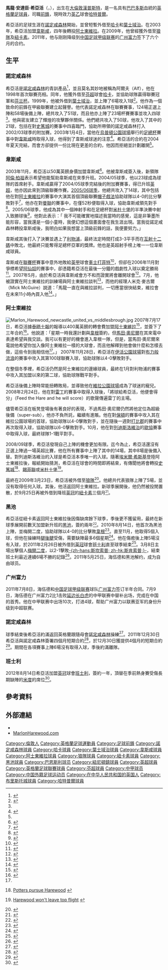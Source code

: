 {{noteTA|G1=足球|G2=英超|G3=FAcup|G4=uefa
|T=zh-hans:马龙·海伍德;zh-hk:馬龍·希亞活;
|1=zh-hans:马龙·海伍德; zh-hk:馬龍·希亞活;
|2=zh-hans:海伍德; zh-hk:希亞活;
|3=zh-hans:厄普顿公园球场;zh-hk:烏普頓公園球場;zh-tw:厄普頓公園球場;
|4=zh-hans:马丁·奥尼尔;zh-hk:馬田·奧尼爾;zh-tw:馬丁·奧尼爾;
|5=zh-hans:利特克斯;zh-hk:列迪斯洛維治;zh-tw:利特克斯;
|6=zh-hans:埃米尔·赫斯基;zh-hk:埃米爾·希斯基;zh-tw:埃米爾·赫斯基;
|7=zh-hans:马龙·安德森·海伍德;zh-hk:馬龍·安達臣·希亞活;
}}
{{Football player infobox
| playername          = 馬龍·希亞活<br />''Marlon Harewood''
| image               = Marlon Harewood.JPG
| image_size       = 250px
| fullname            = Marlon Anderson Harewood
| height              = {{height|ft=6|in=1}}
| dateofbirth         = {{birth date and age|1979|8|25}}
| cityofbirth         = [[倫敦|倫敦]][[漢普斯特|漢普斯特]]
| countryofbirth      = [[英格蘭|英格蘭]] 
| currentclub         = [[哈特尔普尔联足球俱乐部|哈特普爾]]
| clubnumber          = 9
| position            = [[前鋒_(足球)|前鋒]]
| youthyears1 = {{0|000}}?–1996 | youthclubs1 = [[諾定咸森林足球會|諾定咸森林]]
| years1 = 1996–2003  |clubs1 = [[諾定咸森林足球會|諾定咸森林]]  |caps1 = 181 |goals1 = 51
| years2 = 1997–1998  |clubs2 = → [[哈卡足球會|哈卡]]    |caps2 = 18  |goals2 = 3
| years3 = 1999       |clubs3 = → [[葉士域治足球會|葉士域治]]  |caps3 = 6   |goals3 = 1
| years4 = 2003–2007  |clubs4 = [[韋斯咸足球會|韋斯咸]]    |caps4 = 142 |goals4 = 47
| years5 = 2007–2010  |clubs5 = [[阿士東維拉足球會|阿士東維拉]]   |caps5 = 29  |goals5 = 5
| years6 = 2009       |clubs6 = → [[狼隊足球會|狼隊]] |caps6 = 5   |goals6 = 0
| years7 = 2009       |clubs7 = → [[紐卡素足球會|紐卡素]]   |caps7 = 15  |goals7 = 5
| years8 = 2010–2011  |clubs8 = [[黑池足球會|黑池]]  |caps8 = 16  |goals8 = 5
| years9 = 2011       |clubs9 = → [[巴恩斯利足球俱乐部|班士利]]  |caps9 = 10  |goals9 = 4
| years10 = 2011      |clubs10 =  [[广州富力足球俱乐部|广州富力]]   |caps10 = 10 |goals10 = 4
| years11 = 2011–2012 |clubs11 = [[諾定咸森林足球會|諾定咸森林]] |caps11 = 4  |goals11 = 0
| years12 = 2012–2013 |clubs12 = [[巴恩斯利足球俱乐部|班士利]]   |caps12 = 32 |goals12 = 2
| years13 = 2013–2014 |clubs13 = [[布里斯托尔城足球俱乐部|布里斯托城]] |caps13 = 12 |goals13 = 1
| years14 = 2014–2015 |clubs14 = [[哈特尔普尔联足球俱乐部|哈特普爾]] |caps14 = 53 |goals14 = 6
| years15 = 2015–2016     |clubs15 = [[紐尼頓鎮足球會|紐尼頓鎮]]                             |caps15 = 38 |goals15 = 10
| totalcaps = 571 | totalgoals = 144
| club-update = 16:14, 17 April 2015 (UTC)
}}
'''馬龍·安達臣·希亞活'''（{{lang-en|'''Marlon Anderson Harewood'''}}，{{bd|1979年|8月25日|catIdx=Harewood, Marlon}}），出生在[[大倫敦|大倫敦]][[漢普斯特|漢普斯特]]，是一名具有[[巴巴多斯|巴巴多斯]]血統的[[英格蘭|英格蘭]][[足球員|足球員]]，司職[[前鋒_(足球)|前鋒]]，現時效力[[英乙|英乙]]球會[[哈特尔普尔联足球俱乐部|哈特普爾]]。 

希亞活的足球生涯在[[諾定咸森林足球會|諾定咸森林]]開始，並曾短暫外借至[[哈卡足球會|哈卡]]和[[葉士域治足球會|葉士域治]]。在2003年，希亞活加盟[[韋斯咸足球會|韋斯咸]]，四年後轉投[[阿士東維拉足球會|阿士東維拉]]。在2009年，他曾經獲外借至[[狼隊足球會|狼隊]]及[[紐卡素足球會|紐卡素]]。2011年，他与刚刚降级到[[中国足球甲级联赛|中国足球甲级联赛]]的[[广州富力足球俱乐部|广州富力]]签下了六个月的合约。

==生平==
===諾定咸森林===
希亞活是[[諾定咸森林足球會|諾定咸森林]]的青訓產品<ref name="Post">{{en}}{{cite web |url=http://www.thisisnottingham.co.uk/displayNode.jsp?nodeId=134438&command=displayContent&sourceNode=134248&contentPK=17497749&folderPk=78750&pNodeId=133999 |title=Forest can cash in on Harewood |publisher=Nottingham Evening Post |date=2007-06-06 |accessdate=2007-06-10 }}{{dead link|date=十一月 2017 |bot=InternetArchiveBot }}</ref>，並且莫名其妙地被稱為阿爾夫（Alf），他在1998年首次聯賽亮相。同年，他獲外借至[[芬蘭足球超級聯賽|芬超]]球會[[哈卡足球會|哈卡]]，並協助球隊贏得聯賽冠軍和[[芬兰杯|芬兰杯]]。1999年，他被外借到[[葉士域治足球會|葉士域治]]，並上陣了6場攻入1球<ref name=sbase>{{en}}{{cite web |url=http://www.soccerbase.com/players_details.sd?playerid=10728 |title=Marlon Harewood |publisher=Soccerbase, Racing Post |accessdate=2007-06-28 |archive-url=https://web.archive.org/web/20090406051337/http://www.soccerbase.com/players_details.sd?playerid=10728 |archive-date=2009-04-06 |dead-url=yes }}</ref>。他作為一個致命的前鋒在甲級聯賽建立起聲譽。他代表諾定咸森林在聯賽賽事，124場正選上陣和58場後備上陣，總共攻入了51球，而且他亦上陣了23場杯賽賽事並攻入四球<ref name="Post"/>。他與密友{{Link-en|大衛·莊臣|David Johnson (footballer born 1976)}}建立了輝煌的攻擊夥伴關係。他們總共攻入了50球，他攻入了其中的21球，包括在對[[史篤城足球會|史篤城]]的賽事中四喜臨門，協助{{Link-en|保羅·赫特|Paul Hart}}所帶領的諾定咸森林打入2002/03球季的附加賽。2003年1月4日，當他在[[烏普頓公園球場|烏普頓公園球場]]舉行的[[英格蘭足總杯|足總杯]]賽事中對[[韋斯咸足球會|韋斯咸]]時取得入球，他得到了韋斯咸球迷的注意<ref>{{en}}{{cite news |url=http://news.bbc.co.uk/sport1/hi/football/fa_cup/2607241.stm |title=Hammers hold off Forest |publisher=BBC |date=2003-01-04 |accessdate=2007-06-10 |archive-date=2004-04-16 |archive-url=https://web.archive.org/web/20040416100707/http://news.bbc.co.uk/sport1/hi/football/fa_cup/2607241.stm |dead-url=no }}</ref>。希亞活的合約在2004年夏天完結，而會方卻提供一份比現在更差的合約，他因而拒絕並計劃離開<ref name="Post"/>。

===韋斯咸===
2003年11月，希亞活以50萬英鎊身價加盟韋斯咸<ref>{{en}}{{cite news |url=http://news.bbc.co.uk/sport1/hi/football/teams/w/west_ham_utd/3233250.stm |title=Harewood seals Hammers move |publisher=BBC |date=2003-11-25 |accessdate=2007-06-08 |archive-date=2003-12-17 |archive-url=https://web.archive.org/web/20031217221952/http://news.bbc.co.uk/sport1/hi/football/teams/w/west_ham_utd/3233250.stm |dead-url=no }}</ref>。他被韋斯咸簽入後，新領隊[[阿倫·柏祖|阿倫·柏祖]]表示希望他能幫助韋斯咸在來季升班。2004/05球季，他以23球成為球隊的首席射手。韋斯咸贏得了2004/05球季完結後的附加賽賽事，得已升班[[英格蘭足球超級聯賽|英超]]，他亦因此來到頂級聯賽作賽。[[2005年至2006年英格蘭超級聯賽|2005/06球季]]，他總共攻入了14球，其中包括他在對[[阿士東維拉足球會|阿士東維拉]]的賽事中大演其首個頂級聯賽[[帽子戲法|帽子戲法]]協助球隊以4-0的比分擊敗對手<ref>{{en}}{{cite news |url=http://news.bbc.co.uk/sport1/hi/football/eng_prem/4210912.stm |title=West Ham 4-0 Aston Villa |publisher=BBC |date=2005-09-12 |accessdate=2007-06-10 |archive-date=2016-01-13 |archive-url=https://web.archive.org/web/20160113024824/http://news.bbc.co.uk/sport1/hi/football/eng_prem/4210912.stm |dead-url=no }}</ref>，他亦在對[[曼聯足球會|曼聯]]的賽事中，在僅52秒便取得入球，協助韋斯咸領先對手<ref>{{en}}{{cite news |url=http://news.bbc.co.uk/sport1/hi/football/eng_prem/4451084.stm |title=West Ham 1-2 Man Utd |publisher=BBC |date=2005-11-27 |accessdate=2007-06-10}}</ref>。2005/06球季，他成為其中一個神射手和在足總杯對[[米杜士堡足球會|米杜士堡]]的半準決賽中射入致勝球後<ref>{{en}}{{cite news |url=http://news.bbc.co.uk/sport1/hi/football/fa_cup/4907322.stm |title=Middlesbrough 0-1 West Ham |publisher=BBC |date=2006-04-23 |accessdate=2007-06-10 |archive-date=2007-09-05 |archive-url=https://web.archive.org/web/20070905193512/http://news.bbc.co.uk/sport1/hi/football/fa_cup/4907322.stm |dead-url=no }}</ref>，他對此表示：「 我不可能確實地描述我當時的感覺，這是非筆墨所能形容，當我還是一個小童時，我便幻想這個畫面會在我生涯出現。當我從諾定咸森林轉投韋斯咸後，我明白如果我想當上頂級前鋒的話，我便要努力。」

韋斯咸其後打入了決賽並遇上了[[利物浦足球會|利物浦]]，最終法定時間打成3-3平手而在[[互射十二碼|互射十二碼]]中敗北，他最終只能奪得足總杯亞軍的獎牌。他也是英超射手榜上唯一一位韋斯咸球員。

韋斯咸在[[英格蘭聯賽杯|聯賽杯]]賽事中意外地敗給[[英格蘭足球甲級聯賽|英甲]]球會[[車士打菲特足球會|車士打菲特]]<ref>{{en}}{{cite news |url=http://news.bbc.co.uk/sport1/hi/football/league_cup/6072626.stm |title=Chesterfield 2-1 West Ham |publisher=BBC |date=2006-10-24 |accessdate=2007-06-10 |archive-date=2008-12-10 |archive-url=https://web.archive.org/web/20081210135522/http://news.bbc.co.uk/sport1/hi/football/league_cup/6072626.stm |dead-url=no }}</ref>，但卻在2006年11月對爭標希望[[阿仙奴足球會|阿仙奴]]的賽事中，卻憑籍希亞活在最後一分鐘的戲劇性入球以奠定勝局<ref>{{en}}{{cite news |url=http://news.bbc.co.uk/sport1/hi/football/eng_prem/6094138.stm |title=West Ham 1-0 Arsenal |publisher=BBC |date=2006-10-05 |accessdate=2007-06-10 |archive-date=2008-01-02 |archive-url=https://web.archive.org/web/20080102060615/http://news.bbc.co.uk/sport1/hi/football/eng_prem/6094138.stm |dead-url=no }}</ref>。2007年5月，由於希亞活與韋斯咸會方不和而證實將會離開球會<ref>{{en}}{{cite news |url=http://www.premierleague.com/fapl.rac?command=setSelectedId&nextPage=enNewsLatest&id=1815295&type=com.fapl.website.news.NewsItem&categoryCode=News |title=Harewood ponders Upton Park exit |publisher=Premier League |date=2007-05-01 |accessdate=2007-06-10 |archive-url=https://web.archive.org/web/20121003162229/http://www.premierleague.com/fapl.rac?command=setSelectedId&nextPage=enNewsLatest&id=1815295&type=com.fapl.website.news.NewsItem&categoryCode=News |archive-date=2012-10-03 |dead-url=yes }}</ref>。7月，他被證實在阿士東維拉的訓練場與阿士東維拉談判<ref>{{en}}{{cite web |url=http://www.avfc.premiumtv.co.uk/page/News/HeadlinesDetail/0,,10265~1073837,00.html |title=Harewood in talks |publisher=AVFC |date=2007-07-16 |accessdate=2007-07-06 |deadurl=yes |archiveurl=https://web.archive.org/web/20070825134630/http://www.avfc.premiumtv.co.uk/page/News/HeadlinesDetail/0%2C%2C10265~1073837%2C00.html |archivedate=2007-08-25 }}</ref>，而他的經理人米克·麥古爾（Mick McGuire）說道：「馬龍一直在與維拉談判，一切應當很快結束，維拉會在未來11小時內買入他<ref>{{en}}{{cite news |url=http://www.dailymail.co.uk/pages/live/articles/sport/football.html?in_article_id=468899&in_page_id=1779&ct=5 |title=Villa in late for Hammers' striker Harewood |publisher=Daily Mail |date=2007-07-17 |accessdate=2007-07-17 |archive-date=2007-09-29 |archive-url=https://web.archive.org/web/20070929173719/http://www.dailymail.co.uk/pages/live/articles/sport/football.html?in_article_id=468899&in_page_id=1779&ct=5 |dead-url=no }}</ref>。」

===阿士東維拉===
[[File:Marlon_Harewood_newcastle_united_vs_middlesbrough.jpg|thumb]]
2007年7月17日，希亞活據[[泰晤士報|泰晤士報]]的報導以400萬英鎊的轉會費加盟[[阿士東維拉足球會|阿士東維拉]]<ref name=timesav>{{en}}{{cite news |url=http://www.timesonline.co.uk/tol/sport/football/premiership/aston_villa/article2094069.ece |title=Harewood happy to fight for his place after £5m transfer to Villa |publisher=The Times |date=2007-07-18 |accessdate=2007-07-18 |archive-date=2019-12-12 |archive-url=https://web.archive.org/web/20191212125639/http://www.timesonline.co.uk/tol/sport/football/premiership/aston_villa/article2094069.ece |dead-url=no }}</ref>，並簽下了三年合約<ref>{{en}}{{cite web |url=http://www.avfc.premiumtv.co.uk/page/News/HeadlinesDetail/0,,10265~1074215,00.html |title=Striker signs |publisher=AVFC |date=2007-07-17 |accessdate=2007-07-17 |deadurl=yes |archiveurl=https://web.archive.org/web/20070827065114/http://www.avfc.premiumtv.co.uk/page/News/HeadlinesDetail/0%2C%2C10265~1074215%2C00.html |archivedate=2007-08-27 }}</ref>。他說道：「星期一時我還計劃與[[韋根足球會|韋根]]簽約，但[[馬田·奧尼爾|馬田·奧尼爾]]在其來電中表達希望與我交談。我可以有更好的機會進入韋根一隊，但是，當馬田·奧尼爾來電說他希望你加入像阿士東維拉一樣的大球會，而且他解釋到他會做什麼和怎樣去做，這些令到我相信他<ref name=timesav />。」
2007年11月28日，希亞活在[[伊活公園球場|伊活公園球場]]對[[布力般流浪足球會|布力般流浪]]的賽事中攻入其第100球聯賽入球，協助球隊以4-0擊敗對手。

在整個冬季裡，希亞活仍然是阿士東維拉的邊緣球員，最終在1月對利物浦的賽事中攻入其加盟以來的第二球，協助球隊戰平對手。

希亞活後備上陣時常能扭轉敗局，並導致他在[[維拉公園球場|維拉公園球場]]成為了球迷的寵兒。2008年2月24日，他在對[[雷丁足球會|雷丁]]的賽事中取得入球後，「將球給希亞活，他便會得分」（Feed the Hare and he will score）的歌聲傳遍雷丁的主場。

儘管希亞活在板凳登場後有著良好的表現，不過馬田·奧尼爾仍然將他定位為超級後備（super-sub），他亦不負所託，繼續有進賬。他在對[[保頓足球會|保頓]]的賽事中攻入其在維拉公園球場的首球，協助球隊以4-0擊敗對手，並在隨後一週對[[打比郡足球會|打比郡]]的賽事中再次取得入球，協助球隊以6-0擊敗對手。10月，他在對[[列迪斯洛維治足球會|列迪斯洛維治]]的[[歐洲足協杯|歐協]]賽事中取得入球，最終球隊1-1戰平對手。

2008/09球季，希亞活發現自己上陣的機會更加有限。迄今為止，希亞活還沒有正選上陣過一場英超比賽，他在所有賽事中上陣了其中的14場，其中8場是後備入替。對列迪斯洛維治的入球是希亞活本季唯一的入球。隨著[[埃米爾·希斯基|埃米爾·希斯基]]登陸阿士東維拉後，報紙開始猜測，希亞活在球會的時間即將結束，有傳聞他將會轉投[[史篤城足球會|史篤城]]<ref>{{en}}[http://www.skysports.com/story/0,19528,11095_4758906,00.html Potters pursue Harewood] {{Wayback|url=http://www.skysports.com/story/0,19528,11095_4758906,00.html |date=20121023131213 }}</ref>、[[錫菲聯足球會|錫菲聯]]或[[米杜士堡足球會|米杜士堡]]<ref>{{en}}[http://www.skysports.com/story/0,19528,12876_4822709,00.html Harewood won't leave top flight] {{Wayback|url=http://www.skysports.com/story/0,19528,12876_4822709,00.html |date=20160307195355 }}</ref>。

最終在2009年3月23日，希亞活被外借至[[狼隊足球會|狼隊]]<ref>{{en}}{{cite web|url=http://www.wolves.co.uk/page/News/0,,10307~1600641,00.html |title=Wolves Complete Deal For Harewood |publisher=wolves.co.uk |date=2009-03-23 |deadurl=yes |archiveurl=https://web.archive.org/web/20090325052628/http://www.wolves.co.uk/page/News/0%2C%2C10307~1600641%2C00.html |archivedate=2009-03-25 }}</ref>。他總共代表狼隊上陣了5場，並沒有取得任何入球。其後，他活返回阿士東維拉。新球季展開後，他仍然被投閒置散，於9月25日再被外借到降班[[英冠|英冠]]的[[紐卡素足球會|紐卡素]]三個月<small><ref>{{cite news |language=en |url=http://news.bbc.co.uk/sport2/hi/football/teams/n/newcastle_united/8273123.stm |title=Newcastle seal Harewood loan deal |publisher=[[BBC|BBC]] Sport |date=2009-05-25 |accessdate=2009-09-26 |archive-date=2019-04-03 |archive-url=https://web.archive.org/web/20190403220124/http://news.bbc.co.uk/sport2/hi/football/teams/n/newcastle_united/8273123.stm |dead-url=no }}</ref></small>。

===黑池===
希亞活從紐卡素返回阿士東維拉後因傷缺席餘下球季，季後更不獲留用，最終在新球季展開前數天加盟新升班的[[黑池足球會|黑池]]，簽約兩年<small><ref>{{cite news |language=en |url=http://news.bbc.co.uk/sport2/hi/football/teams/b/blackpool/8904013.stm |title=Blackpool sign quintent ahead of Premier League debut |publisher=[[BBC|BBC]] Sport |date=2010-08-11 |accessdate=2010-08-12 |archive-date=2010-08-11 |archive-url=https://web.archive.org/web/20100811192419/http://news.bbc.co.uk/sport2/hi/football/teams/b/blackpool/8904013.stm |dead-url=no }}</ref></small>。2010年8月14日，他首次為黑池上陣，並梅開二度，協助球隊以4-0的比分擊敗[[韋根足球會|韋根]]<ref>{{cite web|title=Wigan   0 - 4   Blackpool|url=http://news.bbc.co.uk/sport1/hi/football/eng_prem/8904972.stm|publisher=BBC Sport|accessdate=2010-08-15|date=2010-08-14|archive-date=2016-01-13|archive-url=https://web.archive.org/web/20160113003658/http://news.bbc.co.uk/sport1/hi/football/eng_prem/8904972.stm|dead-url=no}}</ref>。直至11月，他取得5個入球，但他在操練時[[腿後腱|腿後腱]]受傷，需要缺陣最多6個星期<ref>{{cite news |language=en |url=http://news.bbc.co.uk/sport2/hi/football/teams/b/blackpool/9228825.stm |title=Blackpool's Marlon Harewood ruled out with injury |publisher=''[[BBC_Sport|BBC Sport]]'' |date=2010-11-25 |accessdate=2011-02-28 |archive-date=2019-11-28 |archive-url=https://web.archive.org/web/20191128180946/http://news.bbc.co.uk/sport2/hi/football/teams/b/blackpool/9228825.stm |dead-url=no }}</ref>。他在傷癒後上陣5場沒有入球，於2011年2月26日被外借到[[英冠|英冠]]球會[[巴恩斯利足球俱乐部|班士利]]直至球季結束<ref>{{cite news |language=en |url=http://news.bbc.co.uk/sport2/hi/football/teams/b/barnsley/9408283.stm |title=Blackpool striker Harewood joins Barnsley on loan |publisher=''[[BBC_Sport|BBC Sport]]'' |date=2011-02-26 |accessdate=2011-02-28 |archive-date=2020-11-16 |archive-url=https://web.archive.org/web/20201116042326/http://news.bbc.co.uk/sport2/hi/football/teams/b/barnsley/9408283.stm |dead-url=no }}</ref>。3月8日主場出擊個人[[梅開二度|梅開二度]]，以2-1擊敗[[斯坎索普联足球俱乐部|-{zh-hans:斯坎索普; zh-hk:斯肯索普;}-]]，結束班士利最近連續6場不勝的記錄<ref>{{cite news |language=en |url=http://news.bbc.co.uk/sport2/hi/football/eng_div_1/9415073.stm |title=Barnsley 2-1 Scunthorpe |publisher=''[[BBC_Sport|BBC Sport]]'' |date=2011-03-08 |accessdate=2011-03-09 |archive-date=2019-11-28 |archive-url=https://web.archive.org/web/20191128123530/http://news.bbc.co.uk/sport2/hi/football/eng_div_1/9415073.stm |dead-url=no }}</ref>。2011年5月25日，海伍德和黑池解约，成为自由球员。

===广州富力===
2011年7月8日，海伍德和[[中国足球甲级联赛|中国足球甲级联赛]]球队[[广州富力足球俱乐部|广州富力]]签订半年合同。7月9日，海伍德在广州富力2比1击败[[延边长白虎足球俱乐部|延边长白虎]]的中甲联赛中替补出场，完成在中国的首秀。他在中甲联赛中出场10次，打进4球，帮助广州富力以联赛亚军的身份升级到中超联赛。

===諾定咸森林===
球季結束後希亞活約滿返回英格蘭跟隨母會[[诺丁汉森林足球俱乐部|諾定咸森林]]操練<ref>{{cite news |language=en |url=http://www.football-league.co.uk/championship/news/20111205/forest-take-second-look-at-harewood_2293322_2538267 |title=Forest take second look at Harewood |publisher=[[英格蘭足球聯賽|''football-league.co.uk'']] |date=2011-12-05 |accessdate=2011-12-06 }}{{dead link|date=2018年2月 |bot=InternetArchiveBot |fix-attempted=yes }}</ref>。2011年12月30日希亞活與諾定咸森林簽署四個月短期合約<ref>{{cite news |language=en |url=http://news.bbc.co.uk/sport2/hi/football/16364436.stm |title=Nottingham Forest sign Marlon Harewood on short-term deal |publisher=''[[BBC_Sport|BBC Sport]]'' |date=2011-12-30 |accessdate=2011-12-30 |archive-date=2012-01-08 |archive-url=https://web.archive.org/web/20120108153125/http://news.bbc.co.uk/sport2/hi/football/16364436.stm |dead-url=no }}</ref>，於12月30日獲提供4個月的短期合約<ref>{{cite news |language=en |url=http://www.bbc.co.uk/sport/0/football/16364436 |title=Nottingham Forest sign Marlon Harewood on short-term deal |publisher=''[[BBC_Sport|BBC Sport]]'' |date=2011-12-30 |accessdate=2012-08-19 |archive-date=2012-02-04 |archive-url=https://web.archive.org/web/20120204102648/http://www.bbc.co.uk/sport/0/football/16364436 |dead-url=no }}</ref>。期間在各項賽事上陣6場沒有取得入球，季後約滿離隊。

===班士利===
2012年8月14日希亞活加盟[[英冠|英冠]]球會[[巴恩斯利足球俱乐部|班士利]]，簽約一年，頂替在季前熱身賽受傷長期缺陣的[[米度|米度]]的席位<ref>{{cite news |language=en |url=http://www1.skysports.com/football/news/12691/7988808/Harewood-agrees-Barnsley-deal |title=Harewood agrees Barnsley deal |publisher=''skysports.com'' |date=2012-08-14 |accessdate=2012-08-19 |archive-date=2019-12-14 |archive-url=https://web.archive.org/web/20191214110707/https://www.skysports.com/football/news/12691/7988808/Harewood-agrees-Barnsley-deal |dead-url=no }}</ref>。

==參考資料==
{{reflist|2}}

==外部連結==
*{{soccerbase|id=10728|name=馬龍·希亞活}}
*[http://www.marlonharewood.com MarlonHarewood.com] {{Wayback|url=http://www.marlonharewood.com/ |date=20191029122155 }}

{{2011年中甲分类名单深圳凤凰}}

{{DEFAULTSORT:Harewood, Marlon}}
[[Category:倫敦人|Category:倫敦人]]
[[Category:英格蘭足球運動員|Category:英格蘭足球運動員]]
[[Category:足球前鋒|Category:足球前鋒]]
[[Category:諾定咸森林球員|Category:諾定咸森林球員]]
[[Category:哈卡球員|Category:哈卡球員]]
[[Category:葉士域治球員|Category:葉士域治球員]]
[[Category:韋斯咸球員|Category:韋斯咸球員]]
[[Category:阿士東維拉球員|Category:阿士東維拉球員]]
[[Category:狼隊球員|Category:狼隊球員]]
[[Category:紐卡素球員|Category:紐卡素球員]]
[[Category:黑池球員|Category:黑池球員]]
[[Category:巴恩斯利球员|Category:巴恩斯利球员]]
[[Category:紐尼頓鎮球員|Category:紐尼頓鎮球員]]
[[Category:英超球員|Category:英超球員]]
[[Category:英格蘭足球聯賽球員|Category:英格蘭足球聯賽球員]]
[[Category:芬超球員|Category:芬超球員]]
[[Category:中甲球员|Category:中甲球员]]
[[Category:中国外籍足球运动员|Category:中国外籍足球运动员]]
[[Category:在中华人民共和国的英国人|Category:在中华人民共和国的英国人]]
[[Category:布里斯托城球員|Category:布里斯托城球員]]
[[Category:哈特普爾球員|Category:哈特普爾球員]]